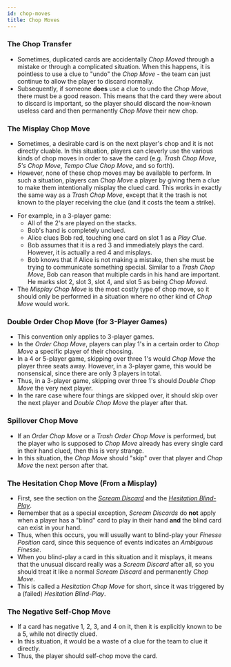 ```yaml
---
id: chop-moves
title: Chop Moves
---
```



### The Chop Transfer

- Sometimes, duplicated cards are accidentally *Chop Moved* through a mistake or through a complicated situation. When this happens, it is pointless to use a clue to "undo" the *Chop Move* - the team can just continue to allow the player to discard normally.
- Subsequently, if someone **does** use a clue to undo the *Chop Move*, there must be a good reason. This means that the card they were about to discard is important, so the player should discard the now-known useless card and then permanently *Chop Move* their new chop.

### The Misplay Chop Move

- Sometimes, a desirable card is on the next player's chop and it is not directly cluable. In this situation, players can cleverly use the various kinds of chop moves in order to save the card (e.g. *Trash Chop Move*, *5's Chop Move*, *Tempo Clue Chop Move*, and so forth).
- However, none of these chop moves may be available to perform. In such a situation, players can *Chop Move* a player by giving them a clue to make them intentionally misplay the clued card. This works in exactly the same way as a *Trash Chop Move*, except that it the trash is not known to the player receiving the clue (and it costs the team a strike).

<MisplayChopMove className="example" />

- For example, in a 3-player game:
  - All of the 2's are played on the stacks.
  - Bob's hand is completely unclued.
  - Alice clues Bob red, touching one card on slot 1 as a *Play Clue*.
  - Bob assumes that it is a red 3 and immediately plays the card. However, it is actually a red 4 and misplays.
  - Bob knows that if Alice is not making a mistake, then she must be trying to communicate something special. Similar to a *Trash Chop Move*, Bob can reason that multiple cards in his hand are important. He marks slot 2, slot 3, slot 4, and slot 5 as being *Chop Moved*.
- The *Misplay Chop Move* is the most costly type of chop move, so it should only be performed in a situation where no other kind of *Chop Move* would work.

### Double Order Chop Move (for 3-Player Games)

- This convention only applies to 3-player games.
- In the *Order Chop Move*, players can play 1's in a certain order to *Chop Move* a specific player of their choosing.
- In a 4 or 5-player game, skipping over three 1's would *Chop Move* the player three seats away. However, in a 3-player game, this would be nonsensical, since there are only 3 players in total.
- Thus, in a 3-player game, skipping over three 1's should *Double Chop Move* the very next player.
- In the rare case where four things are skipped over, it should skip over the next player and *Double Chop Move* the player after that.

<DoubleOrderChopMove className="example" />

### Spillover Chop Move

- If an *Order Chop Move* or a *Trash Order Chop Move* is performed, but the player who is supposed to *Chop Move* already has every single card in their hand clued, then this is very strange.
- In this situation, the *Chop Move* should "skip" over that player and *Chop Move* the next person after that.

### The Hesitation Chop Move (From a Misplay)

- First, see the section on the *[Scream Discard](../level-6.mdx#the-scream-discard-chop-move-sdcm)* and the *[Hesitation Blind-Play](../level-22.md#the-hesitation-blind-play)*.
- Remember that as a special exception, *Scream Discards* do **not** apply when a player has a "blind" card to play in their hand **and** the blind card can exist in your hand.
- Thus, when this occurs, you will usually want to blind-play your *Finesse Position* card, since this sequence of events indicates an *Ambiguous Finesse*.
- When you blind-play a card in this situation and it misplays, it means that the unusual discard really was a *Scream Discard* after all, so you should treat it like a normal *Scream Discard* and permanently *Chop Move*.
- This is called a *Hesitation Chop Move* for short, since it was triggered by a (failed) *Hesitation Blind-Play*.

### The Negative Self-Chop Move

- If a card has negative 1, 2, 3, and 4 on it, then it is explicitly known to be a 5, while not directly clued.
- In this situation, it would be a waste of a clue for the team to clue it directly.
- Thus, the player should self-chop move the card.

